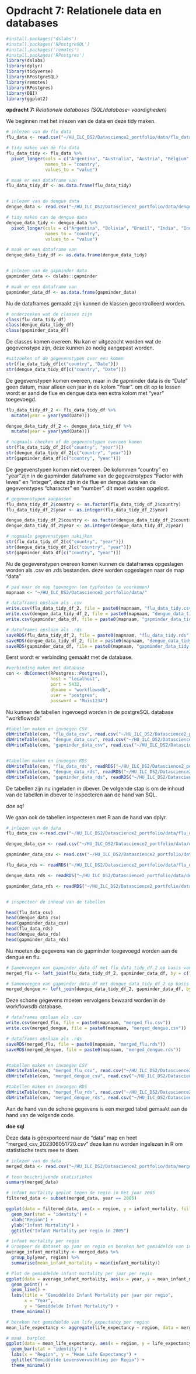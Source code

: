 # Opdracht 7: Relationele data en databases

```r
#install.packages("dslabs")
#install.packages('RPostgreSQL')
#install.packages('remotes')
#install.packages('RPostgres')
library(dslabs)
library(dplyr)
library(tidyverse)
library(RPostgreSQL)
library(remotes)
library(RPostgres)
library(DBI)
library(ggplot2)

```

__opdracht 7:__ 
_Relationele databases (SQL/database- vaardigheden)_

We beginnen met het inlezen van de data en deze tidy maken. 

```r
# inlezen van de flu data
flu_data <- read.csv("~/HU_ILC_DS2/Datascience2_portfolio/data/flu_data_portfolio_opdracht_7.csv")

# tidy maken van de flu data
flu_data_tidy <- flu_data %>%
  pivot_longer(cols = c("Argentina", "Australia", "Austria", "Belgium", "Bolivia", "Brazil", "Bulgaria", "Canada", "Chile", "France", "Germany", "Hungary", "Japan", "Mexico", "Netherlands", "New.Zealand", "Norway", "Paraguay", "Peru", "Poland", "Romania", "Russia", "South.Africa", "Spain", "Sweden", "Switzerland", "Ukraine", "United.States", "Uruguay"), 
               names_to = "country",
               values_to = "value")

# maak er een dataframe van
flu_data_tidy_df <- as.data.frame(flu_data_tidy)


# inlezen van de dengue data
dengue_data <- read.csv("~/HU_ILC_DS2/Datascience2_portfolio/data/dengue_data_portfolio_opdracht_7.csv")

# tidy maken can de dengue data
dengue_data_tidy <- dengue_data %>%
  pivot_longer(cols = c("Argentina", "Bolivia", "Brazil", "India", "Indonesia", "Mexico", "Philippines", "Singapore", "Thailand", "Venezuela"), 
               names_to = "country",
               values_to = "value")

# maak er een dataframe van 
dengue_data_tidy_df <- as.data.frame(dengue_data_tidy)


# inlezen van de gapminder data
gapminder_data <- dslabs::gapminder

# maak er een dataframe van
gapminder_data_df <- as.data.frame(gapminder_data)

```

Nu de dataframes gemaakt zijn kunnen de klassen gecontrolleerd worden. 

```r
# onderzoeken wat de classes zijn
class(flu_data_tidy_df)
class(dengue_data_tidy_df)
class(gapminder_data_df)
```

De classes komen overeen. Nu kan er uitgezocht worden wat de gegevenstype zijn, deze kunnen zo nodig aangepast worden. 

```r
#uitzoeken of de gegevenstypen over een komen
str(flu_data_tidy_df[c("country", "Date")])
str(dengue_data_tidy_df[c("country", "Date")])

```

De gegevenstypen komen overeen, maar in de gapminder data is de "Date" geen datum, maar alleen een jaar in de kolom "Year". om dit op te lossen wordt er aand de flue en dengue data een extra kolom met "year" toegevoegd.

```r
flu_data_tidy_df_2 <- flu_data_tidy_df %>%
  mutate(year = year(ymd(Date)))

dengue_data_tidy_df_2 <- dengue_data_tidy_df %>%
  mutate(year = year(ymd(Date)))

# nogmaals checken of de gegevenstypen overeen komen 
str(flu_data_tidy_df_2[c("country", "year")])
str(dengue_data_tidy_df_2[c("country", "year")])
str(gapminder_data_df[c("country", "year")])
```

De gegevenstypen komen niet overeen. De kolommen "country" en "year"zijn in de gapminder dataframe van de gegevenstypes "Factor with leves" en "integer", deze zijn in de flue en dengue data van de gegevenstypes "character" en "number". dit moet worden opgelost. 

```r
# gegevenstypen aanpassen
flu_data_tidy_df_2$country <- as.factor(flu_data_tidy_df_2$country)
flu_data_tidy_df_2$year <- as.integer(flu_data_tidy_df_2$year)

dengue_data_tidy_df_2$country <- as.factor(dengue_data_tidy_df_2$country)
dengue_data_tidy_df_2$year <- as.integer(dengue_data_tidy_df_2$year)

# nogmaals gegevenstypen nakijken
str(flu_data_tidy_df_2[c("country", "year")])
str(dengue_data_tidy_df_2[c("country", "year")])
str(gapminder_data_df[c("country", "year")])

```

Nu de gegevenstypen overeen komen kunnen de dataframes opgeslagen worden als .csv en .rds bestanden. deze worden opgeslagen naar de map "data"

```r
# pad naar de map toevoegen (om typfouten te voorkomen)
mapnaam <- "~/HU_ILC_DS2/Datascience2_portfolio/data/"

# dataframes opslaan als .csv
write.csv(flu_data_tidy_df_2, file = paste0(mapnaam, "flu_data_tidy.csv"))
write.csv(dengue_data_tidy_df_2, file = paste0(mapnaam, "dengue_data_tidy.csv"))
write.csv(gapminder_data_df, file = paste0(mapnaam, "gapminder_data_tidy.csv"))

# dataframes opslaan als .rds
saveRDS(flu_data_tidy_df_2, file = paste0(mapnaam, "flu_data_tidy.rds"))
saveRDS(dengue_data_tidy_df_2, file = paste0(mapnaam, "dengue_data_tidy.rds"))
saveRDS(gapminder_data_df, file = paste0(mapnaam, "gapminder_data_tidy.rds"))

```

Eerst wordt er verbinding gemaakt met de database.

```r
#verbinding maken met database
con <- dbConnect(RPostgres::Postgres(),
                 host = "localhost",
                 port = 5432,
                 dbname = "workflowsdb",
                 user = "postgres",
                 password = "Muis1234")

```

Nu kunnen de tabellen ingevoegd worden in de postgreSQL database "workflowsdb"

```r

#tabellen maken en invoegen CSV
dbWriteTable(con, "flu_data_csv", read.csv("~/HU_ILC_DS2/Datascience2_portfolio/data/flu_data_tidy.csv"), overwrite = TRUE)
dbWriteTable(con, "dengue_data_csv", read.csv("~/HU_ILC_DS2/Datascience2_portfolio/data/dengue_data_tidy.csv"), overwrite = TRUE)
dbWriteTable(con, "gapminder_data_csv", read.csv("~/HU_ILC_DS2/Datascience2_portfolio/data/gapminder_data_tidy.csv"), overwrite = TRUE)


#tabellen maken en invoegen RDS
dbWriteTable(con, "flu_data_rds", readRDS("~/HU_ILC_DS2/Datascience2_portfolio/data/flu_data_tidy.rds"), overwrite = TRUE)
dbWriteTable(con, "dengue_data_rds", readRDS("~/HU_ILC_DS2/Datascience2_portfolio/data/dengue_data_tidy.rds"), overwrite = TRUE)
dbWriteTable(con, "gapminder_data_rds", readRDS("~/HU_ILC_DS2/Datascience2_portfolio/data/gapminder_data_tidy.rds"), overwrite = TRUE)

```

De tabellen zijn nu ingeladen in dbever. De volgende stap is om de inhoud van de tabellen in dbever te inspecteren aan de hand van SQL. 

*doe sql*

We gaan ook de tabellen inspecteren met R aan de hand van dplyr. 

```r
# inlezen van de data
flu_data_csv <-read.csv("~/HU_ILC_DS2/Datascience2_portfolio/data/flu_data_tidy.csv")

dengue_data_csv <- read.csv("~/HU_ILC_DS2/Datascience2_portfolio/data/dengue_data_tidy.csv")

gapminder_data_csv <- read.csv("~/HU_ILC_DS2/Datascience2_portfolio/data/gapminder_data_tidy.csv")

flu_data_rds <- readRDS("~/HU_ILC_DS2/Datascience2_portfolio/data/flu_data_tidy.rds")

dengue_data_rds <- readRDS("~/HU_ILC_DS2/Datascience2_portfolio/data/dengue_data_tidy.rds")

gapminder_data_rds <- readRDS("~/HU_ILC_DS2/Datascience2_portfolio/data/gapminder_data_tidy.rds")


# inspecteer de inhoud van de tabellen

head(flu_data_csv)
head(dengue_data_csv)
head(gapminder_data_csv)
head(flu_data_rds)
head(dengue_data_rds)
head(gapminder_data_rds)

``` 

Nu moeten de gegevens van de gapminder toegevoegd worden aan de dengue en flu.

```r

# Samenvoegen van gapminder_data_df met flu_data_tidy_df_2 op basis van country en year
merged_flu <- left_join(flu_data_tidy_df_2, gapminder_data_df, by = c("country", "year"))

# Samenvoegen van gapminder_data_df met dengue_data_tidy_df_2 op basis van country en year
merged_dengue <- left_join(dengue_data_tidy_df_2, gapminder_data_df, by = c("country", "year"))

```

Deze schone gegevens moeten vervolgens bewaard worden in de workflowsdb database.

```r
# dataframes opslaan als .csv
write.csv(merged_flu, file = paste0(mapnaam, "merged_flu.csv"))
write.csv(merged_dengue, file = paste0(mapnaam, "merged_dengue.csv"))

# dataframes opslaan als .rds
saveRDS(merged_flu, file = paste0(mapnaam, "merged_flu.rds"))
saveRDS(merged_dengue, file = paste0(mapnaam, "merged_dengue.rds"))


#tabellen maken en invoegen CSV
dbWriteTable(con, "merged_flu_csv", read.csv("~/HU_ILC_DS2/Datascience2_portfolio/data/merged_flu.csv"), overwrite = TRUE)
dbWriteTable(con, "merged_dengue_csv", read.csv("~/HU_ILC_DS2/Datascience2_portfolio/data/merged_dengue.csv"), overwrite = TRUE)

#tabellen maken en invoegen RDS
dbWriteTable(con, "merged_flu_rds", read.csv("~/HU_ILC_DS2/Datascience2_portfolio/data/merged_flu.rds"), overwrite = TRUE)
dbWriteTable(con, "merged_dengue_rds", read.csv("~/HU_ILC_DS2/Datascience2_portfolio/data/merged_dengue.rds"), overwrite = TRUE)

```

Aan de hand van de schone gegevens is een merged tabel gemaakt aan de hand van de volgende code. 

**doe sql**

Deze data is gëexporteerd naar de "data" map en heet "merged_csv_202306051720.csv" deze kan nu worden ingelezen in R om statistische tests mee te doen. 

```r
# inlezen van de data
merged_data <- read.csv("~/HU_ILC_DS2/Datascience2_portfolio/data/merged_csv_202306051720.csv")

# toon beschrijvende statistieken
summary(merged_data)

# infant mortality geplot tegen de regio in het jaar 2005
filtered_data <- subset(merged_data, year == 2005)

ggplot(data = filtered_data, aes(x = region, y = infant_mortality, fill = region)) +
  geom_bar(stat = "identity") +
  xlab("Region") +
  ylab("Infant Mortality") +
  ggtitle("Infant Mortality per regio in 2005")

# infant mortality per regio 
# Groepeer de dataset op jaar en regio en bereken het gemiddelde van infant mortality
average_infant_mortality <- merged_data %>%
  group_by(year, region) %>%
  summarise(mean_infant_mortality = mean(infant_mortality))

# Plot de gemiddelde infant mortality per jaar per regio
ggplot(data = average_infant_mortality, aes(x = year, y = mean_infant_mortality, color = region)) +
  geom_point() +
  geom_line() +
  labs(title = "Gemiddelde Infant Mortality per jaar per regio",
       x = "Year",
       y = "Gemiddelde Infant Mortality") +
  theme_minimal()

# bereken het gemiddelde van life_expectancy per region
mean_life_expectancy <- aggregate(life_expectancy ~ region, data = merged_data, FUN = mean)

# maak  barplot
ggplot(data = mean_life_expectancy, aes(x = region, y = life_expectancy, fill = region)) +
  geom_bar(stat = "identity") +
  labs(x = "Region", y = "Mean Life Expectancy") +
  ggtitle("Gemiddelde Levensverwachting per Regio") +
  theme_minimal()

```